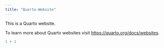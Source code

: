```yaml
---
title: "Quarto-Website"
---
```


This is a Quarto website.

To learn more about Quarto websites visit <https://quarto.org/docs/websites>.

```r
1 + 1
```
